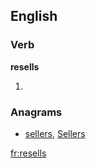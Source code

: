 ==English==

===Verb===
'''resells'''

# {{third-person singular of|resell}}

===Anagrams===
* [[sellers#English|sellers]], [[Sellers#English|Sellers]]

[[fr:resells]]